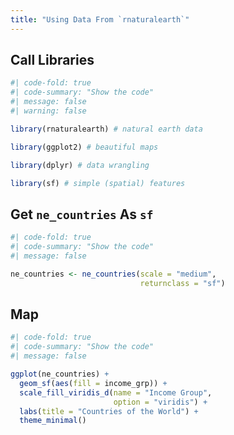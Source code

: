 ```yaml
---
title: "Using Data From `rnaturalearth`"
---
```


## Call Libraries

```r
#| code-fold: true
#| code-summary: "Show the code"
#| message: false
#| warning: false

library(rnaturalearth) # natural earth data

library(ggplot2) # beautiful maps

library(dplyr) # data wrangling

library(sf) # simple (spatial) features

```

## Get `ne_countries` As `sf`

```r
#| code-fold: true
#| code-summary: "Show the code"
#| message: false

ne_countries <- ne_countries(scale = "medium", 
                             returnclass = "sf") 

```

## Map

```r
#| code-fold: true
#| code-summary: "Show the code"
#| message: false

ggplot(ne_countries) + 
  geom_sf(aes(fill = income_grp)) +
  scale_fill_viridis_d(name = "Income Group", 
                       option = "viridis") +
  labs(title = "Countries of the World") +
  theme_minimal()

```










